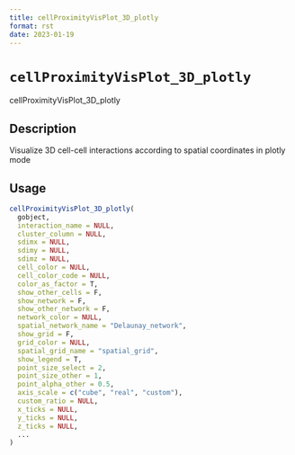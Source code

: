 ```yaml
--- 
title: cellProximityVisPlot_3D_plotly 
format: rst 
date: 2023-01-19 
--- 
```

# `cellProximityVisPlot_3D_plotly`

cellProximityVisPlot_3D_plotly


## Description

Visualize 3D cell-cell interactions according to spatial coordinates in plotly mode


## Usage

```r
cellProximityVisPlot_3D_plotly(
  gobject,
  interaction_name = NULL,
  cluster_column = NULL,
  sdimx = NULL,
  sdimy = NULL,
  sdimz = NULL,
  cell_color = NULL,
  cell_color_code = NULL,
  color_as_factor = T,
  show_other_cells = F,
  show_network = F,
  show_other_network = F,
  network_color = NULL,
  spatial_network_name = "Delaunay_network",
  show_grid = F,
  grid_color = NULL,
  spatial_grid_name = "spatial_grid",
  show_legend = T,
  point_size_select = 2,
  point_size_other = 1,
  point_alpha_other = 0.5,
  axis_scale = c("cube", "real", "custom"),
  custom_ratio = NULL,
  x_ticks = NULL,
  y_ticks = NULL,
  z_ticks = NULL,
  ...
)
```


